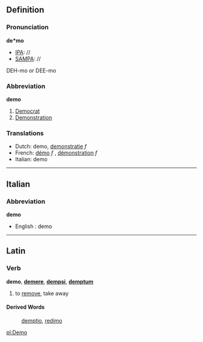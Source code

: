==Definition==
===Pronunciation===

'''de*mo'''
*[[IPA]]: //
*[[SAMPA]]: //
DEH-mo or DEE-mo
===Abbreviation===
'''demo'''

#[[Democrat]]
#[[Demonstration]]

===Translations===

*Dutch: demo, [[demonstratie]] ''f''
*French: [[démo]] ''f'' , [[démonstration]] ''f''
*Italian: demo

----
==Italian==
===Abbreviation===
'''demo'''

*English : demo

----
==Latin==
===Verb===
'''demo''', '''[[demere]]''', '''[[dempsi]]''', '''[[demptum]]'''

#to [[remove]], take away
====Derived Words====
:[[demptio]], [[redimo]]

[[pl:Demo]]